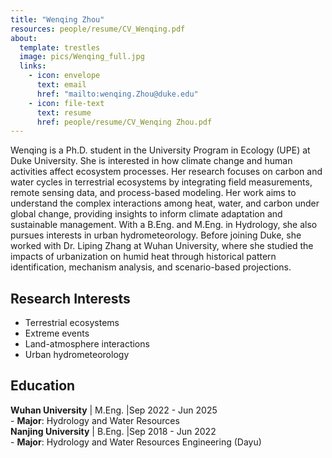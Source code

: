 ```yaml
---
title: "Wenqing Zhou"
resources: people/resume/CV_Wenqing.pdf
about:
  template: trestles
  image: pics/Wenqing_full.jpg
  links:
    - icon: envelope
      text: email   
      href: "mailto:wenqing.Zhou@duke.edu"
    - icon: file-text
      text: resume   
      href: people/resume/CV_Wenqing Zhou.pdf
---
```


::: {#hero-heading}
Wenqing is a Ph.D. student in the University Program in Ecology (UPE) at Duke University. She is interested in how climate change and human activities affect ecosystem processes. Her research focuses on carbon and water cycles in terrestrial ecosystems by integrating field measurements, remote sensing data, and process-based modeling. Her work aims to understand the complex interactions among heat, water, and carbon under global change, providing insights to inform climate adaptation and sustainable management. With a B.Eng. and M.Eng. in Hydrology, she also pursues interests in urban hydrometeorology. Before joining Duke, she worked with Dr. Liping Zhang at Wuhan University, where she studied the impacts of urbanization on humid heat through historical pattern identification, mechanism analysis, and scenario-based projections.

## **Research Interests**

-  Terrestrial ecosystems
-  Extreme events
-  Land-atmosphere interactions
-  Urban hydrometeorology

## **Education**

**Wuhan University** \| M.Eng. \|Sep 2022 - Jun 2025\
-   **Major**: Hydrology and Water Resources \
**Nanjing University** \| B.Eng.  \|Sep 2018 - Jun 2022\
-   **Major**: Hydrology and Water Resources Engineering (Dayu)\

:::
